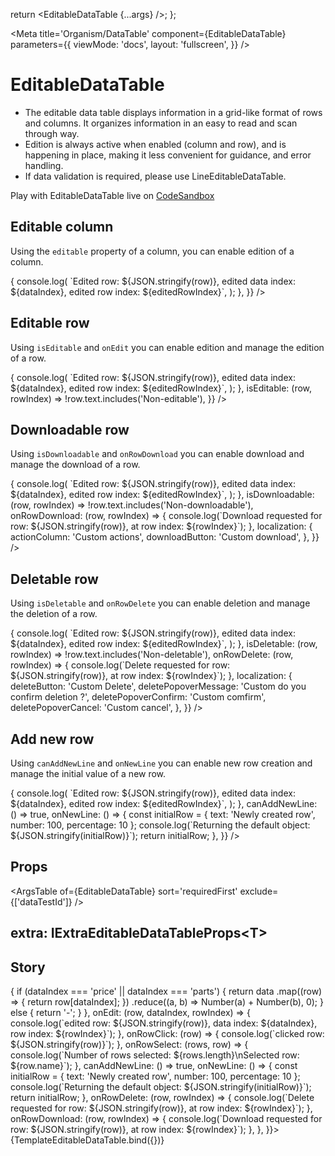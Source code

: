 

  return <EditableDataTable {...args} />;
};

<Meta
  title='Organism/DataTable'
  component={EditableDataTable}
  parameters={{
    viewMode: 'docs',
    layout: 'fullscreen',
  }}
/>

# EditableDataTable

- The editable data table displays information in a grid-like format of rows and columns. It organizes
  information in an easy to read and scan through way.
- Edition is always active when enabled (column and row), and is happening in place, making it less
  convenient for guidance, and error handling.
- If data validation is required, please use <LinkTo story="Line-Editable-Data-Table">LineEditableDataTable</LinkTo>.

Play with EditableDataTable live on [CodeSandbox](https://codesandbox.io/s/editabledatatable-demo-2tbec3)

## Editable column

Using the `editable` property of a column, you can enable edition of a column.

<Canvas>
  <EditableDataTable
    columns={[
      { suffix: '€', dataIndex: 'amount', editable: true, title: 'Amount (editable)', type: ColumnType.AMOUNT },
      { dataIndex: 'number', editable: false, title: 'Number (non-editable)', type: ColumnType.NUMBER },
      { dataIndex: 'percentage', editable: true, title: 'Percentage (editable)', type: ColumnType.PERCENTAGE },
    ]}
    data={[
      { amount: 0, number: 0, percentage: 0 },
      { amount: 1, number: 10, percentage: 100 },
      { amount: 2, number: 20, percentage: 200 },
    ]}
    extra={{
      onEdit: (row, dataIndex, editedRowIndex) => {
        console.log(
          `Edited row: ${JSON.stringify(row)}, edited data index: ${dataIndex}, edited row index: ${editedRowIndex}`,
        );
      },
    }}
  />
</Canvas>

## Editable row

Using `isEditable` and `onEdit` you can enable edition and manage the edition of a row.

<Canvas>
  <EditableDataTable
    columns={[
      { dataIndex: 'text', editable: true, title: 'Text (editable)', type: ColumnType.TEXT },
      { dataIndex: 'number', editable: false, title: 'Number (non-editable)', type: ColumnType.NUMBER },
      { dataIndex: 'percentage', editable: true, title: 'Percentage (editable)', type: ColumnType.PERCENTAGE },
    ]}
    data={[
      { text: 'Editable row 0', number: 0, percentage: 0 },
      { text: 'Non-editable row 1', number: 10, percentage: 100 },
      { text: 'Editable row 2', number: 20, percentage: 200 },
    ]}
    extra={{
      onEdit: (row, dataIndex, editedRowIndex) => {
        console.log(
          `Edited row: ${JSON.stringify(row)}, edited data index: ${dataIndex}, edited row index: ${editedRowIndex}`,
        );
      },
      isEditable: (row, rowIndex) => !row.text.includes('Non-editable'),
    }}
  />
</Canvas>

## Downloadable row

Using `isDownloadable` and `onRowDownload` you can enable download and manage the download of a row.

<Canvas>
  <EditableDataTable
    columns={[
      { dataIndex: 'text', editable: true, title: 'Text', type: ColumnType.TEXT },
      { dataIndex: 'number', editable: true, title: 'Number', type: ColumnType.NUMBER },
      { dataIndex: 'percentage', editable: true, title: 'Percentage', type: ColumnType.PERCENTAGE },
    ]}
    data={[
      { text: 'Downloadable row 0', number: 0, percentage: 0 },
      { text: 'Non-downloadable row 1', number: 10, percentage: 100 },
      { text: 'Downloadable row 2', number: 20, percentage: 200 },
    ]}
    extra={{
      onEdit: (row, dataIndex, editedRowIndex) => {
        console.log(
          `Edited row: ${JSON.stringify(row)}, edited data index: ${dataIndex}, edited row index: ${editedRowIndex}`,
        );
      },
      isDownloadable: (row, rowIndex) => !row.text.includes('Non-downloadable'),
      onRowDownload: (row, rowIndex) => {
        console.log(`Download requested for row: ${JSON.stringify(row)}, at row index: ${rowIndex}`);
      },
      localization: {
        actionColumn: 'Custom actions',
        downloadButton: 'Custom download',
      },
    }}
  />
</Canvas>

## Deletable row

Using `isDeletable` and `onRowDelete` you can enable deletion and manage the deletion of a row.

<Canvas>
  <EditableDataTable
    columns={[
      { dataIndex: 'text', editable: true, title: 'Text', type: ColumnType.TEXT },
      { dataIndex: 'number', editable: true, title: 'Number', type: ColumnType.NUMBER },
      { dataIndex: 'percentage', editable: true, title: 'Percentage', type: ColumnType.PERCENTAGE },
    ]}
    data={[
      { text: 'Deletable row 0', number: 0, percentage: 0 },
      { text: 'Non-deletable row 1', number: 10, percentage: 100 },
      { text: 'Deletable row 2', number: 20, percentage: 200 },
    ]}
    extra={{
      onEdit: (row, dataIndex, editedRowIndex) => {
        console.log(
          `Edited row: ${JSON.stringify(row)}, edited data index: ${dataIndex}, edited row index: ${editedRowIndex}`,
        );
      },
      isDeletable: (row, rowIndex) => !row.text.includes('Non-deletable'),
      onRowDelete: (row, rowIndex) => {
        console.log(`Delete requested for row: ${JSON.stringify(row)}, at row index: ${rowIndex}`);
      },
      localization: {
        deleteButton: 'Custom Delete',
        deletePopoverMessage: 'Custom do you confirm deletion ?',
        deletePopoverConfirm: 'Custom comfirm',
        deletePopoverCancel: 'Custom cancel',
      },
    }}
  />
</Canvas>

## Add new row

Using `canAddNewLine` and `onNewLine` you can enable new row creation and manage the initial value of a new row.

<Canvas>
  <EditableDataTable
    columns={[
      { dataIndex: 'text', editable: false, title: 'Text', type: ColumnType.TEXT },
      { dataIndex: 'number', editable: true, title: 'Number', type: ColumnType.NUMBER },
      { dataIndex: 'percentage', editable: true, title: 'Percentage', type: ColumnType.PERCENTAGE },
    ]}
    data={[
      { text: 'Existing row 0', number: 0, percentage: 0 },
      { text: 'Existing row 1', number: 10, percentage: 100 },
      { text: 'Existing row 2', number: 20, percentage: 200 },
    ]}
    extra={{
      onEdit: (row, dataIndex, editedRowIndex) => {
        console.log(
          `Edited row: ${JSON.stringify(row)}, edited data index: ${dataIndex}, edited row index: ${editedRowIndex}`,
        );
      },
      canAddNewLine: () => true,
      onNewLine: () => {
        const initialRow = { text: 'Newly created row', number: 100, percentage: 10 };
        console.log(`Returning the default object: ${JSON.stringify(initialRow)}`);
        return initialRow;
      },
    }}
  />
</Canvas>

## Props

<ArgsTable of={EditableDataTable} sort='requiredFirst' exclude={['dataTestId']} />

## extra: IExtraEditableDataTableProps<T\>

<ArgsTable of={FakeExtraEditableDataTable} sort='requiredFirst' />

## Story

<Canvas>
  <Story
    name='EditableDataTable'
    args={{
      data: [
        {
          name: 'Lorem ipsum dolor sit amet consectetur adipiscing elit',
          status: 'INACTIVE',
          price: -100000,
          parts: -10,
          startDate: new Date(2021, 2, 24),
        },
        {
          name: 'Consecte',
          status: 'ACTIVE',
          price: -2500000,
          parts: 15,
          startDate: new Date(2021, 1, 13),
        },
        {
          name: 'Sed',
          status: 'IN_PROGRESS',
          price: 150000,
          parts: 3,
          startDate: new Date(2021, 1, 4),
        },
        {
          name: 'dolore eu fugiat nulla pariatur',
          status: 'IN_PROGRESS',
          price: -354000,
          parts: 70,
          startDate: new Date(2021, 1, 15),
        },
        {
          name: 'Sed ut perspiciatis',
          status: 'ACTIVE',
          price: 4150000,
          parts: 30,
          startDate: new Date(2021, 2, 17),
        },
        {
          name: 'Ut enim ad minima veniam',
          status: 'ACTIVE',
          price: -70500,
          parts: 10,
          startDate: new Date(2021, 3, 10),
        },
      ],
      columns: [
        {
          title: 'Text',
          dataIndex: 'name',
          editable: true,
          type: ColumnType.TEXT,
          ellipsis: true,
          sorter: true,
          width: '20%',
        },
        {
          title: 'Badge',
          dataIndex: 'status',
          editable: true,
          sorter: true,
          type: ColumnType.BADGE,
          options: [
            { label: 'Inactive', value: 'INACTIVE' },
            { label: 'In progress', value: 'IN_PROGRESS' },
            { label: 'Active', value: 'ACTIVE' },
          ],
        },
        {
          title: 'Amount',
          dataIndex: 'price',
          editable: true,
          sorter: true,
          type: ColumnType.AMOUNT,
          suffix: '€',
        },
        {
          title: 'Percentage',
          dataIndex: 'parts',
          editable: true,
          sorter: true,
          type: ColumnType.PERCENTAGE,
        },
        {
          title: 'Date',
          dataIndex: 'startDate',
          editable: true,
          sorter: true,
          type: ColumnType.DATE,
        },
      ],
      extra: {
        computeTotal: (data, dataIndex) => {
          if (dataIndex === 'price' || dataIndex === 'parts') {
            return data
              .map((row) => {
                return row[dataIndex];
              })
              .reduce((a, b) => Number(a) + Number(b), 0);
          } else {
            return '-';
          }
        },
        onEdit: (row, dataIndex, rowIndex) => {
          console.log(`edited row: ${JSON.stringify(row)}, data index: ${dataIndex}, row index: ${rowIndex}`);
        },
        onRowClick: (row) => {
          console.log(`clicked row: ${JSON.stringify(row)}`);
        },
        onRowSelect: (rows, row) => {
          console.log(`Number of rows selected: ${rows.length}\nSelected row: ${row.name}`);
        },
        canAddNewLine: () => true,
        onNewLine: () => {
          const initialRow = { text: 'Newly created row', number: 100, percentage: 10 };
          console.log(`Returning the default object: ${JSON.stringify(initialRow)}`);
          return initialRow;
        },
        onRowDelete: (row, rowIndex) => {
          console.log(`Delete requested for row: ${JSON.stringify(row)}, at row index: ${rowIndex}`);
        },
        onRowDownload: (row, rowIndex) => {
          console.log(`Download requested for row: ${JSON.stringify(row)}, at row index: ${rowIndex}`);
        },
      },
    }}>
    {TemplateEditableDataTable.bind({})}
  </Story>
</Canvas>
